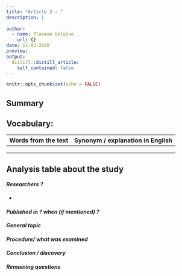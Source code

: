 ```yaml
---
title: "Article 2 : "
description: |
  
author:
  - name: Plasman Héloïse
    url: {}
date: 11-03-2020
preview: 
output:
  distill::distill_article:
    self_contained: false
---
```


```r
knitr::opts_chunk$set(echo = FALSE)
```

## Summary 


## Vocabulary: 

| Words from the text 	| Synonym / explanation in English 	|
|:-------------------:	|:--------------------------------:	|
|||
|||
|||


## Analysis table about the study


#### *Researchers ?*
* 

#### *Published in ? when (if mentioned) ?*



#### *General topic*


#### *Procedure/ what was examined* 


#### *Conclusion / discovery* 



#### *Remaining questions*


